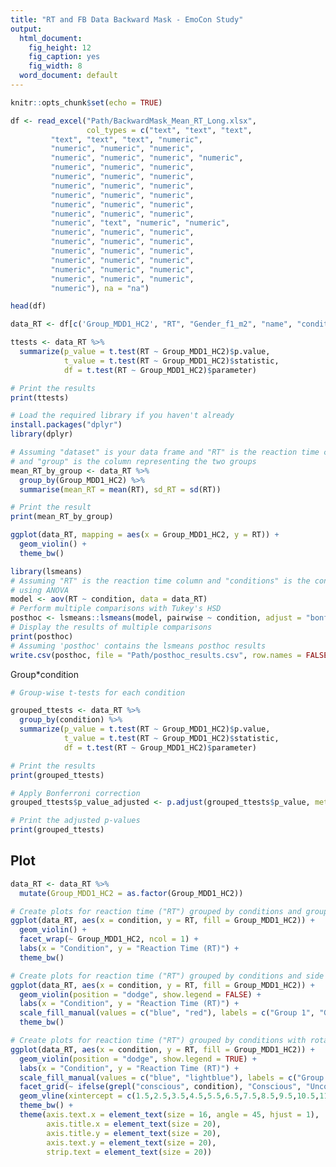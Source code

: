 ---
title: "RT and FB Data Backward Mask - EmoCon Study"
output:
  html_document: 
    fig_height: 12
    fig_caption: yes
    fig_width: 8
  word_document: default
---

```{r setup, include=FALSE}
knitr::opts_chunk$set(echo = TRUE)
```


```{r}
df <- read_excel("Path/BackwardMask_Mean_RT_Long.xlsx", 
                 col_types = c("text", "text", "text", 
         "text", "text", "text", "numeric", 
         "numeric", "numeric", "numeric", 
         "numeric", "numeric", "numeric", "numeric",  
         "numeric", "numeric", "numeric", 
         "numeric", "numeric", "numeric", 
         "numeric", "numeric", "numeric", 
         "numeric", "numeric", "numeric", 
         "numeric", "numeric", "numeric", 
         "numeric", "numeric", "numeric", 
         "numeric", "text", "numeric", "numeric", 
         "numeric", "numeric", "numeric", 
         "numeric", "numeric", "numeric", 
         "numeric", "numeric", "numeric", 
         "numeric", "numeric", "numeric", 
         "numeric", "numeric", "numeric", 
         "numeric", "numeric", "numeric", 
         "numeric"), na = "na")

head(df)
```


```{r}
data_RT <- df[c('Group_MDD1_HC2', "RT", "Gender_f1_m2", "name", "condition")]
```


```{r}
ttests <- data_RT %>%
  summarize(p_value = t.test(RT ~ Group_MDD1_HC2)$p.value,
            t_value = t.test(RT ~ Group_MDD1_HC2)$statistic,
            df = t.test(RT ~ Group_MDD1_HC2)$parameter)

# Print the results
print(ttests)
```


```{r}
# Load the required library if you haven't already
install.packages("dplyr")
library(dplyr)

# Assuming "dataset" is your data frame and "RT" is the reaction time column
# and "group" is the column representing the two groups
mean_RT_by_group <- data_RT %>%
  group_by(Group_MDD1_HC2) %>%
  summarise(mean_RT = mean(RT), sd_RT = sd(RT))

# Print the result
print(mean_RT_by_group)
```

```{r}
ggplot(data_RT, mapping = aes(x = Group_MDD1_HC2, y = RT)) + 
  geom_violin() +
  theme_bw()
```

```{r}
library(lsmeans)
# Assuming "RT" is the reaction time column and "conditions" is the conditions column
# using ANOVA
model <- aov(RT ~ condition, data = data_RT)
# Perform multiple comparisons with Tukey's HSD
posthoc <- lsmeans::lsmeans(model, pairwise ~ condition, adjust = "bonferroni")
# Display the results of multiple comparisons
print(posthoc)
# Assuming 'posthoc' contains the lsmeans posthoc results
write.csv(posthoc, file = "Path/posthoc_results.csv", row.names = FALSE)

```


#############

Group*condition
```{r}
# Group-wise t-tests for each condition

grouped_ttests <- data_RT %>%
  group_by(condition) %>%
  summarize(p_value = t.test(RT ~ Group_MDD1_HC2)$p.value,
            t_value = t.test(RT ~ Group_MDD1_HC2)$statistic,
            df = t.test(RT ~ Group_MDD1_HC2)$parameter)

# Print the results
print(grouped_ttests)
```


```{r}
# Apply Bonferroni correction
grouped_ttests$p_value_adjusted <- p.adjust(grouped_ttests$p_value, method = "bonferroni")

# Print the adjusted p-values
print(grouped_ttests)

```


## Plot

```{r}
data_RT <- data_RT %>%
  mutate(Group_MDD1_HC2 = as.factor(Group_MDD1_HC2))
```


```{r}
# Create plots for reaction time ("RT") grouped by conditions and groups
ggplot(data_RT, aes(x = condition, y = RT, fill = Group_MDD1_HC2)) +
  geom_violin() +
  facet_wrap(~ Group_MDD1_HC2, ncol = 1) +
  labs(x = "Condition", y = "Reaction Time (RT)") +
  theme_bw()

```

```{r}
# Create plots for reaction time ("RT") grouped by conditions and side by side groups
ggplot(data_RT, aes(x = condition, y = RT, fill = Group_MDD1_HC2)) +
  geom_violin(position = "dodge", show.legend = FALSE) +
  labs(x = "Condition", y = "Reaction Time (RT)") +
  scale_fill_manual(values = c("blue", "red"), labels = c("Group 1", "Group 2")) +
  theme_bw()

```

```{r fig.width=22,fig.height=15}
# Create plots for reaction time ("RT") grouped by conditions with rotated condition labels, increased label sizes
ggplot(data_RT, aes(x = condition, y = RT, fill = Group_MDD1_HC2)) +
  geom_violin(position = "dodge", show.legend = TRUE) +
  labs(x = "Condition", y = "Reaction Time (RT)") +
  scale_fill_manual(values = c("blue", "lightblue"), labels = c("Group 1", "Group 2")) +
  facet_grid(~ ifelse(grepl("conscious", condition), "Conscious", "Unconscious"), scales = "free_x", space = "free") +
  geom_vline(xintercept = c(1.5,2.5,3.5,4.5,5.5,6.5,7.5,8.5,9.5,10.5,11.5,12.5,13.5,14.5,15.5,16.5,17.5), linetype = "dashed", color = "black") +
  theme_bw() +
  theme(axis.text.x = element_text(size = 16, angle = 45, hjust = 1),
        axis.title.x = element_text(size = 20),
        axis.title.y = element_text(size = 20),
        axis.text.y = element_text(size = 20),
        strip.text = element_text(size = 20))

```


